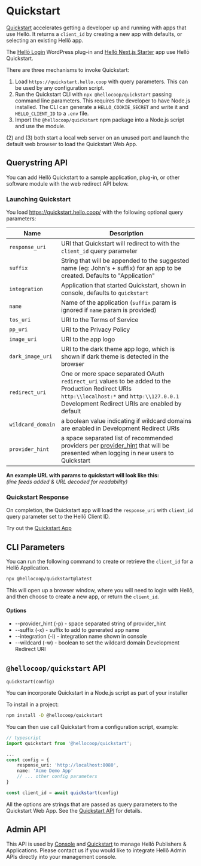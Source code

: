 # Quickstart

[Quickstart](https://quickstart.hello.coop) accelerates getting a developer up and running with apps that use Hellō. It returns a `client_id` by creating a new app with defaults, or selecting an existing Hellō app.

The [Hellō Login](https://wordpress.org/plugins/hello-login/) WordPress plug-in and [Hellō Next.js Starter](https://hello-nextjs-starter.vercel.app) app use Hellō Quickstart.


There are three mechanisms to invoke Quickstart:

1. Load `https://quickstart.hello.coop` with query parameters. This can be used by any configuration script.
2. Run the Quickstart CLI with `npx @hellocoop/quickstart` passing command line parameters. This requires the developer to have Node.js installed. The CLI can generate a `HELLO_COOKIE_SECRET` and write it and `HELLO_CLIENT_ID` to a `.env` file. 
3. Import the `@hellocoop/quickstart` npm package into a Node.js script and use the module.

(2) and (3) both start a local web server on an unused port and launch the default web browser to load the Quickstart Web App.


## Querystring API

You can add Hellō Quickstart to a sample application, plug-in, or other software module with the web redirect API below.

### Launching Quickstart 

You load https://quickstart.hello.coop/ with the following optional query parameters:

|Name|Description|
|---|---|
|`response_uri`| URI that Quickstart will redirect to with the `client_id` query parameter|
|`suffix`| String that will be appended to the suggested name (eg: John's + suffix) for an app to be created. Defaults to "Application"|
|`integration`| Application that started Quickstart, shown in console, defaults to `quickstart`|
|`name`| Name of the application (`suffix` param is ignored if `name` param is provided)|
|`tos_uri`| URI to the Terms of Service|
|`pp_uri`| URI to the Privacy Policy|
|`image_uri`| URI to the app logo|
|`dark_image_uri`| URI to the dark theme app logo, which is shown if dark theme is detected in the browser|
|`redirect_uri`| One or more space separated OAuth `redirect_uri` values to be added to the Production Redirect URIs<br/>`http:\\localhost:*` and `http:\\127.0.0.1` Development Redirect URIs are enabled by default|
|`wildcard_domain`| a boolean value indicating if wildcard domains are enabled in Development Redirect URIs|
|`provider_hint`| a space separated list of recommended providers per [provider_hint](./ux-reference#provider-hint) that will be presented when logging in new users to Quickstart|

**An example URL with params to quickstart will look like this:**<br/>
*(line feeds added & URL decoded for readability)*

### Quickstart Response

On completion, the Quickstart app will load the `response_uri` with `client_id` query parameter set to the Hellō Client ID. 

Try out the [Quickstart App ](https://quickstart.hello.coop/)

## CLI Parameters

You can run the following command to create or retrieve the `client_id` for a Hellō Application. 
```sh
npx @hellocoop/quickstart@latest
```

This will open up a browser window, where you will need to login with Hellō, and then choose to create a new app, or return the `client_id`.

#### Options

- --provider_hint (-p) - space separated string of provider_hint 
- --suffix (-x) - suffix to add to generated app name
- --integration (-i) - integration name shown in console
- --wildcard (-w) - boolean to set the wildcard domain Development Redirect URI

## `@hellocoop/quickstart` API
`quickstart(config)`

You can incorporate Quickstart in a Node.js script as part of your installer

To install in a project:

```sh npm2yarn
npm install -D @hellocoop/quickstart
```

You can then use call Quickstart from a configuration script, example:
```typescript
// typescript
import quickstart from '@hellocoop/quickstart';

...
const config = {
    response_uri: 'http://localhost:8080',
    name: 'Acme Demo App'
    // ... other config parameters
}

const client_id = await quickstart(config)
```
All the options are strings that are passed as query parameters to the Quickstart Web App. See the [Quickstart API](#querystring-api) for details.

## Admin API

This API is used by [Console](https://console.hello.coop) and [Quickstart](https://quickstart.hello.coop) to manage Hellō Publishers & Applications. Please contact us if you would like to integrate Hellō Admin APIs directly into your management console.

